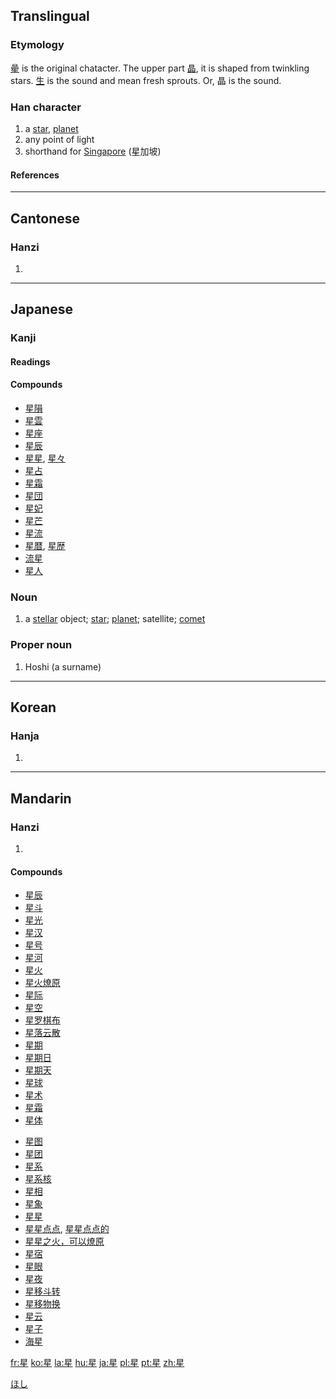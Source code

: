 {{see|曐|皨}}

==Translingual==
===Etymology===
[[曐]] is the original chatacter. The upper part [[晶]], it is shaped from twinkling stars. [[生]] is the sound and mean fresh sprouts. Or, 晶 is the sound.
===Han character===
{{Han char|rn=72|rad=日|as=05|sn=9|four=6010<sub>4</sub>|canj=日竹手一 (AHQM)}}
# a [[star]], [[planet]]
# any point of light
# shorthand for [[Singapore]] (星加坡)
====References====
{{Han ref|kx=0492.210|dkj=13837|dj=0855.220|hdz=21500.120|uh=661F|ud=26143|bh=AC50|bd=44112}}

----
==Cantonese==
===Hanzi===
{{yue-hanzi|jyut=|y=sing1}}
# {{defn|Cantonese}}

----
==Japanese==
[[Category:1000 Japanese basic words|ほし]]
===Kanji===
{{ja-kanji|grade=2|rs=日05}}

====Readings====
{{ja-readings|on=[[せい]] (sei), [[しょう]] (shō)
|kun=[[ほし]] (hoshi)}}

====Compounds====
*[[星隕]]
*[[星雲]]
*[[星座]]
*[[星辰]]
*[[星星]], [[星々]]
*[[星占]]
*[[星霜]]
*[[星団]]
*[[星妃]]
*[[星芒]]
*[[星流]]
*[[星暦]], [[星歴]]
*[[流星]]
*[[星人]]

===Noun===
{{ja-noun|k|hira=ほし|rom=hoshi}}
# a [[stellar]] object; [[star]]; [[planet]]; satellite; [[comet]]

===Proper noun===
{{ja-pos|k|proper|hira=ほし|rom=Hoshi}}
# Hoshi (a surname)

----
==Korean==
===Hanja===
{{ko-hanja|hangeul=[[성]]|eumhun=|rv=seong|mr=sŏng|y=seng}}
# {{defn|Korean}}

----
==Mandarin==
===Hanzi===
{{cmn-hanzi|pin=[[xīng]] (xing1)|wg=hsing<sup>1</sup>}}
# {{defn|Mandarin}}

====Compounds====
{{top}}
*[[星辰]]
*[[星斗]]
*[[星光]]
*[[星汉]]
*[[星号]]
*[[星河]]
*[[星火]]
*[[星火燎原]]
*[[星际]]
*[[星空]]
*[[星罗棋布]]
*[[星落云散]]
*[[星期]]
*[[星期日]]
*[[星期天]]
*[[星球]]
*[[星术]]
*[[星霜]]
*[[星体]]
{{mid}}
*[[星图]]
*[[星团]]
*[[星系]]
*[[星系核]]
*[[星相]]
*[[星象]]
*[[星星]]
*[[星星点点]], [[星星点点的]]
*[[星星之火，可以燎原]]
*[[星宿]]
*[[星眼]]
*[[星夜]]
*[[星移斗转]]
*[[星移物换]]
*[[星云]]
*[[星子]]
*[[海星]]
{{bottom}}

[[fr:星]]
[[ko:星]]
[[la:星]]
[[hu:星]]
[[ja:星]]
[[pl:星]]
[[pt:星]]
[[zh:星]]